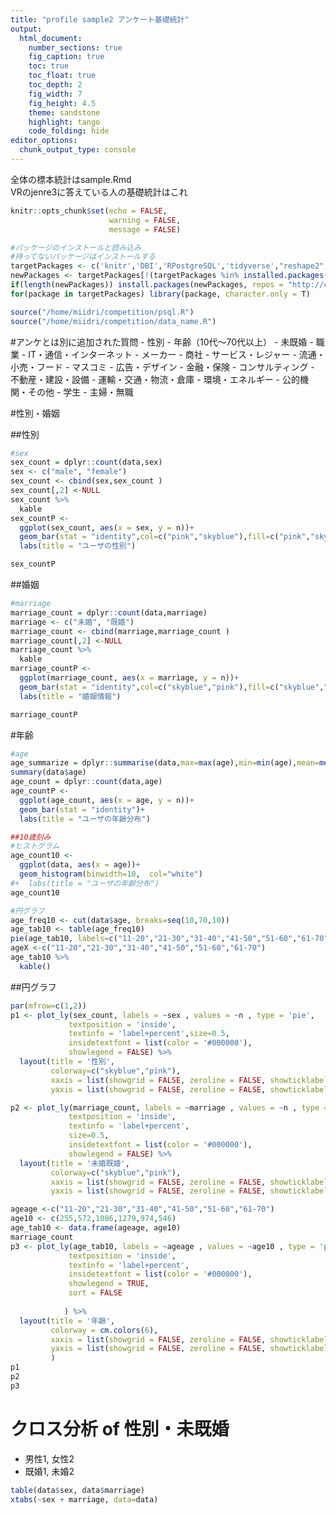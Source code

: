 ```yaml
---
title: "profile sample2 アンケート基礎統計"
output:
  html_document:
    number_sections: true
    fig_caption: true
    toc: true
    toc_float: true
    toc_depth: 2
    fig_width: 7
    fig_height: 4.5
    theme: sandstone 
    highlight: tango
    code_folding: hide
editor_options: 
  chunk_output_type: console
---
```


全体の標本統計はsample.Rmd  
VRのjenre3に答えている人の基礎統計はこれ

```r
knitr::opts_chunk$set(echo = FALSE, 
                      warning = FALSE,
                      message = FALSE)
```


```r
#パッケージのインストールと読み込み
#持ってないパッケージはインストールする
targetPackages <- c('knitr','DBI','RPostgreSQL','tidyverse',"reshape2","lubridate","dbplot","DT","gridExtra","fmsb","corrplot","graphics","GGally","plotly","vcd") 
newPackages <- targetPackages[!(targetPackages %in% installed.packages()[,"Package"])]
if(length(newPackages)) install.packages(newPackages, repos = "http://cran.us.r-project.org")
for(package in targetPackages) library(package, character.only = T)

source("/home/miidri/competition/psql.R")
source("/home/miidri/competition/data_name.R")

```

#アンケとは別に追加された質問
- 性別
- 年齢（10代～70代以上）
- 未既婚
- 職業
    - IT・通信・インターネット 
    - メーカー
    - 商社
    - サービス・レジャー
    - 流通・小売・フード
    - マスコミ
    - 広告・デザイン
    - 金融・保険
    - コンサルティング
    - 不動産・建設・設備
    - 運輸・交通・物流・倉庫
    - 環境・エネルギー
    - 公的機関・その他
    - 学生
    - 主婦・無職

#性別・婚姻

##性別
```r
#sex
sex_count = dplyr::count(data,sex)
sex <- c("male", "female")
sex_count <- cbind(sex,sex_count )
sex_count[,2] <-NULL
sex_count %>%
  kable
sex_countP <-
  ggplot(sex_count, aes(x = sex, y = n))+
  geom_bar(stat = "identity",col=c("pink","skyblue"),fill=c("pink","skyblue"))+
  labs(title = "ユーザの性別")

sex_countP

```

##婚姻
```r
#marriage
marriage_count = dplyr::count(data,marriage)
marriage <- c("未婚", "既婚")
marriage_count <- cbind(marriage,marriage_count )
marriage_count[,2] <-NULL
marriage_count %>%
  kable
marriage_countP <-
  ggplot(marriage_count, aes(x = marriage, y = n))+
  geom_bar(stat = "identity",col=c("skyblue","pink"),fill=c("skyblue","pink"))+
  labs(title = "婚姻情報")

marriage_countP
```


#年齢
```r
#age
age_summarize = dplyr::summarise(data,max=max(age),min=min(age),mean=mean(age))
summary(data$age)
age_count = dplyr::count(data,age)
age_countP <-
  ggplot(age_count, aes(x = age, y = n))+
  geom_bar(stat = "identity")+
  labs(title = "ユーザの年齢分布")

##10歳刻み
#ヒストグラム
age_count10 <-
  ggplot(data, aes(x = age))+
  geom_histogram(binwidth=10,  col="white")
#+  labs(title = "ユーザの年齢分布")
age_count10

#円グラフ
age_freq10 <- cut(data$age, breaks=seq(10,70,10))
age_tab10 <- table(age_freq10)
pie(age_tab10, labels=c("11-20","21-30","31-40","41-50","51-60","61-70"), clockwise=T, border="#ffffff", main="年齢分布", col=cm.colors(6))
ageX <-c("11-20","21-30","31-40","41-50","51-60","61-70")
age_tab10 %>% 
  kable()
```


##円グラフ

```r
par(mfrow=c(1,2)) 
p1 <- plot_ly(sex_count, labels = ~sex , values = ~n , type = 'pie',
             textposition = 'inside',
             textinfo = 'label+percent',size=0.5,
             insidetextfont = list(color = '#000000'),
             showlegend = FALSE) %>%
  layout(title = '性別',
         colorway=c("skyblue","pink"),
         xaxis = list(showgrid = FALSE, zeroline = FALSE, showticklabels = FALSE),
         yaxis = list(showgrid = FALSE, zeroline = FALSE, showticklabels = FALSE))

p2 <- plot_ly(marriage_count, labels = ~marriage , values = ~n , type = 'pie',
             textposition = 'inside',
             textinfo = 'label+percent',
             size=0.5,
             insidetextfont = list(color = '#000000'),
             showlegend = FALSE) %>%
  layout(title = '未婚既婚',
         colorway=c("skyblue","pink"),
         xaxis = list(showgrid = FALSE, zeroline = FALSE, showticklabels = FALSE),
         yaxis = list(showgrid = FALSE, zeroline = FALSE, showticklabels = FALSE))

ageage <-c("11-20","21-30","31-40","41-50","51-60","61-70")
age10 <- c(255,572,1086,1279,974,546)
age_tab10 <- data.frame(ageage, age10)
marriage_count
p3 <- plot_ly(age_tab10, labels = ~ageage , values = ~age10 , type = 'pie',
             textposition = 'inside',
             textinfo = 'label+percent',
             insidetextfont = list(color = '#000000'),
             showlegend = TRUE,
             sort = FALSE
             
            ) %>%
  layout(title = '年齢',
         colorway = cm.colors(6),
         xaxis = list(showgrid = FALSE, zeroline = FALSE, showticklabels = FALSE),
         yaxis = list(showgrid = FALSE, zeroline = FALSE, showticklabels = FALSE)
         )
p1
p2
p3
```

# クロス分析 of 性別・未既婚
  
- 男性1, 女性2  
- 既婚1, 未婚2  

```r
table(data$sex, data$marriage)
xtabs(~sex + marriage, data=data)
```
